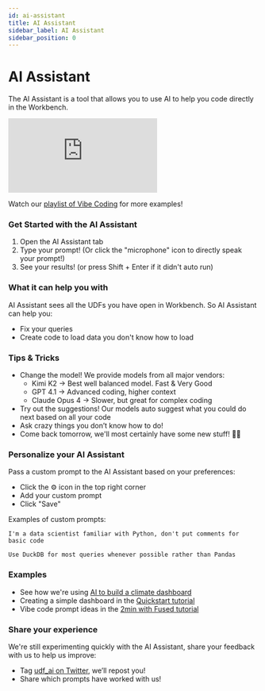 ```yaml
---
id: ai-assistant
title: AI Assistant
sidebar_label: AI Assistant
sidebar_position: 0
---
```


# AI Assistant

The AI Assistant is a tool that allows you to use AI to help you code directly in the Workbench.

<iframe 
    style={{
        width: "100%",
        maxWidth: "800px", 
        aspectRatio: "16/9",
        height: "auto"
    }}
    src="https://www.youtube.com/embed/yDAD9lIT-zg?si=1CS9s51qmXa2Oa8D" 
    title="YouTube video player" 
    frameBorder="0" 
    allow="accelerometer; autoplay; clipboard-write; encrypted-media; gyroscope; picture-in-picture; web-share" 
    referrerPolicy="strict-origin-when-cross-origin" 
    allowFullScreen>
</iframe>

Watch our [playlist of Vibe Coding](https://www.youtube.com/playlist?list=PL2SQ46N_vAUT0IqXukGR2SpIDuY1-icI0) for more examples!

### Get Started with the AI Assistant

1. Open the AI Assistant tab
2. Type your prompt! (Or click the "microphone" icon to directly speak your prompt!)
3. See your results! (or press Shift + Enter if it didn't auto run)

### What it can help you with

AI Assistant sees all the UDFs you have open in Workbench. So AI Assistant can help you:
- Fix your queries 
- Create code to load data you don't know how to load 

### Tips & Tricks

- Change the model! We provide models from all major vendors:
    - Kimi K2 -> Best well balanced model. Fast & Very Good
    - GPT 4.1 -> Advanced coding, higher context
    - Claude Opus 4 -> Slower, but great for complex coding
- Try out the suggestions! Our models auto suggest what you could do next based on all your code
- Ask crazy things you don’t know how to do!
- Come back tomorrow, we'll most certainly have some new stuff! 🧑‍💻

### Personalize your AI Assistant

Pass a custom prompt to the AI Assistant based on your preferences:

- Click the ⚙️ icon in the top right corner
- Add your custom prompt
- Click "Save"

Examples of custom prompts:

```text
I'm a data scientist familiar with Python, don't put comments for basic code
```

```text
Use DuckDB for most queries whenever possible rather than Pandas
```

### Examples

- See how we're using [AI to build a climate dashboard](/tutorials/Geospatial%20with%20Fused/use-cases/Climate%20Dashboard/#interactive-graph-with-ai)
- Creating a simple dashboard in the [Quickstart tutorial](/quickstart/)
- Vibe code prompt ideas in the [2min with Fused tutorial](/tutorials/2min-with-fused/#vibe-coding-in-fused)


### Share your experience

We're still experimenting quickly with the AI Assistant, share your feedback with us to help us improve:

- Tag [udf_ai on Twitter](https://x.com/udf_ai), we’ll repost you!
- Share which prompts have worked with us!